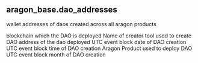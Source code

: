 ## aragon_base.dao_addresses 
wallet addresses of daos created across all aragon products


<ParamField path="blockchain">
blockchain which the DAO is deployed
</ParamField>
<ParamField path="dao_creator_tool">
Name of creator tool used to create DAO
</ParamField>
<ParamField path="dao">
address of the dao deployed
</ParamField>
<ParamField path="dao_wallet_address">

</ParamField>
<ParamField path="created_date">
UTC event block date of DAO creation
</ParamField>
<ParamField path="created_block_time">
UTC event block time of DAO creation
</ParamField>
<ParamField path="product">
Aragon Product used to deploy DAO
</ParamField>
<ParamField path="block_month">
UTC event block month of DAO creation
</ParamField>
